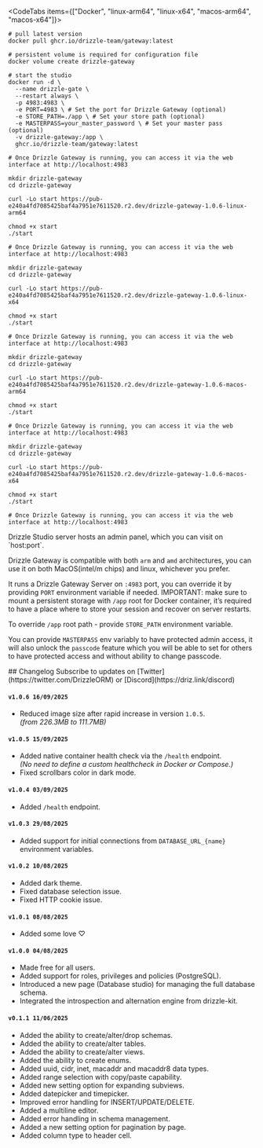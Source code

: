
<CodeTabs items={["Docker", "linux-arm64", "linux-x64", "macos-arm64", "macos-x64"]}>
```shell
# pull latest version
docker pull ghcr.io/drizzle-team/gateway:latest

# persistent volume is required for configuration file
docker volume create drizzle-gateway

# start the studio
docker run -d \
  --name drizzle-gate \
  --restart always \
  -p 4983:4983 \
  -e PORT=4983 \ # Set the port for Drizzle Gateway (optional)
  -e STORE_PATH=./app \ # Set your store path (optional)
  -e MASTERPASS=your_master_password \ # Set your master pass (optional)
  -v drizzle-gateway:/app \
  ghcr.io/drizzle-team/gateway:latest

# Once Drizzle Gateway is running, you can access it via the web interface at http://localhost:4983
```

```shell
mkdir drizzle-gateway
cd drizzle-gateway

curl -Lo start https://pub-e240a4fd7085425baf4a7951e7611520.r2.dev/drizzle-gateway-1.0.6-linux-arm64

chmod +x start
./start

# Once Drizzle Gateway is running, you can access it via the web interface at http://localhost:4983
```

```shell
mkdir drizzle-gateway
cd drizzle-gateway

curl -Lo start https://pub-e240a4fd7085425baf4a7951e7611520.r2.dev/drizzle-gateway-1.0.6-linux-x64

chmod +x start
./start

# Once Drizzle Gateway is running, you can access it via the web interface at http://localhost:4983
```

```shell
mkdir drizzle-gateway
cd drizzle-gateway

curl -Lo start https://pub-e240a4fd7085425baf4a7951e7611520.r2.dev/drizzle-gateway-1.0.6-macos-arm64

chmod +x start
./start

# Once Drizzle Gateway is running, you can access it via the web interface at http://localhost:4983
```

```shell
mkdir drizzle-gateway
cd drizzle-gateway

curl -Lo start https://pub-e240a4fd7085425baf4a7951e7611520.r2.dev/drizzle-gateway-1.0.6-macos-x64

chmod +x start
./start

# Once Drizzle Gateway is running, you can access it via the web interface at http://localhost:4983
```
</CodeTabs>

<Callout collapsed="How it works?">
Drizzle Studio server hosts an admin panel, which you can visit on `host:port`.

Drizzle Gateway is compatible with both `arm` and `amd` architectures, you can use it on both MacOS(intel/m chips) and linux, whichever you prefer.

It runs a Drizzle Gateway Server on `:4983` port, you can override it by providing `PORT` environment variable if needed.
IMPORTANT: make sure to mount a persistent storage with `/app` root for Docker container, it’s required to have a place where to store your session and recover on server restarts.

To override `/app` root path - provide `STORE_PATH` environment variable.

You can provide `MASTERPASS` env variably to have protected admin access, it will also unlock the `passcode` feature which you will be able to set for others to have protected access and without ability to change passcode.
</Callout>

<div style={{
  marginTop: "72px",
}} />
## Changelog
Subscribe to updates on [Twitter](https://twitter.com/DrizzleORM) or [Discord](https://driz.link/discord)

#### `v1.0.6 16/09/2025`
- Reduced image size after rapid increase in version `1.0.5`.\
  _(from 226.3MB to 111.7MB)_

#### `v1.0.5 15/09/2025`
- Added native container health check via the `/health` endpoint.\
  _(No need to define a custom healthcheck in Docker or Compose.)_
- Fixed scrollbars color in dark mode.

#### `v1.0.4 03/09/2025`
- Added `/health` endpoint.

#### `v1.0.3 29/08/2025`
- Added support for initial connections from `DATABASE_URL_{name}` environment variables.

#### `v1.0.2 10/08/2025`
- Added dark theme.
- Fixed database selection issue.
- Fixed HTTP cookie issue.

#### `v1.0.1 08/08/2025`
- Added some love &#x2661;

#### `v1.0.0 04/08/2025`
- Made free for all users.
- Added support for roles, privileges and policies (PostgreSQL).
- Introduced a new page (Database studio) for managing the full database schema.
- Integrated the introspection and alternation engine from drizzle-kit.

#### `v0.1.1 11/06/2025`
- Added the ability to create/alter/drop schemas.
- Added the ability to create/alter tables.
- Added the ability to create/alter views.
- Added the ability to create enums.
- Added uuid, cidr, inet, macaddr and macaddr8 data types.
- Added range selection with copy/paste capability.
- Added new setting option for expanding subviews.
- Added datepicker and timepicker.
- Improved error handling for INSERT/UPDATE/DELETE.
- Added a multiline editor.
- Added error handling in schema management.
- Added a new setting option for pagination by page.
- Added column type to header cell.
